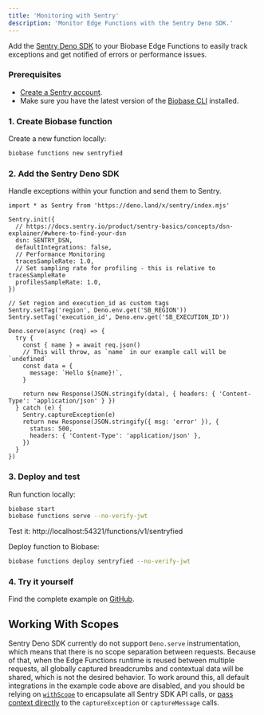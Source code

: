 ```yaml
---
title: 'Monitoring with Sentry'
description: 'Monitor Edge Functions with the Sentry Deno SDK.'
---
```


Add the [Sentry Deno SDK](https://docs.sentry.io/platforms/javascript/guides/deno/) to your Biobase Edge Functions to easily track exceptions and get notified of errors or performance issues.

### Prerequisites

- [Create a Sentry account](https://sentry.io/signup/).
- Make sure you have the latest version of the [Biobase CLI](https://biobase.com/docs/guides/cli#installation) installed.

### 1. Create Biobase function

Create a new function locally:

```bash
biobase functions new sentryfied
```

### 2. Add the Sentry Deno SDK

Handle exceptions within your function and send them to Sentry.

```tsx
import * as Sentry from 'https://deno.land/x/sentry/index.mjs'

Sentry.init({
  // https://docs.sentry.io/product/sentry-basics/concepts/dsn-explainer/#where-to-find-your-dsn
  dsn: SENTRY_DSN,
  defaultIntegrations: false,
  // Performance Monitoring
  tracesSampleRate: 1.0,
  // Set sampling rate for profiling - this is relative to tracesSampleRate
  profilesSampleRate: 1.0,
})

// Set region and execution_id as custom tags
Sentry.setTag('region', Deno.env.get('SB_REGION'))
Sentry.setTag('execution_id', Deno.env.get('SB_EXECUTION_ID'))

Deno.serve(async (req) => {
  try {
    const { name } = await req.json()
    // This will throw, as `name` in our example call will be `undefined`
    const data = {
      message: `Hello ${name}!`,
    }

    return new Response(JSON.stringify(data), { headers: { 'Content-Type': 'application/json' } })
  } catch (e) {
    Sentry.captureException(e)
    return new Response(JSON.stringify({ msg: 'error' }), {
      status: 500,
      headers: { 'Content-Type': 'application/json' },
    })
  }
})
```

### 3. Deploy and test

Run function locally:

```bash
biobase start
biobase functions serve --no-verify-jwt
```

Test it: http://localhost:54321/functions/v1/sentryfied

Deploy function to Biobase:

```bash
biobase functions deploy sentryfied --no-verify-jwt
```

### 4. Try it yourself

Find the complete example on [GitHub](https://github.com/biobase-ai/biobase/tree/master/examples/edge-functions/biobase/functions/sentryfied/index.ts).

## Working With Scopes

Sentry Deno SDK currently do not support `Deno.serve` instrumentation, which means that there is no scope separation between requests.
Because of that, when the Edge Functions runtime is reused between multiple requests, all globally captured breadcrumbs and contextual data
will be shared, which is not the desired behavior. To work around this, all default integrations in the example code above are disabled,
and you should be relying on [`withScope`](https://docs.sentry.io/platforms/javascript/enriching-events/scopes/#using-withscope) to encapsulate
all Sentry SDK API calls, or [pass context directly](https://docs.sentry.io/platforms/javascript/enriching-events/context/#passing-context-directly)
to the `captureException` or `captureMessage` calls.
